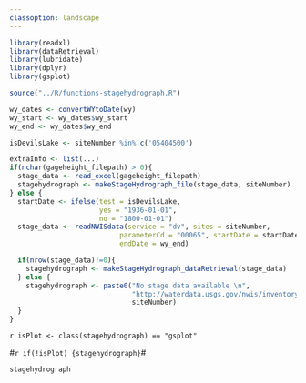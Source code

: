 ```yaml
---
classoption: landscape
---
```


```r
library(readxl)
library(dataRetrieval)
library(lubridate)
library(dplyr)
library(gsplot)

source("../R/functions-stagehydrograph.R")
```

```r
wy_dates <- convertWYtoDate(wy)
wy_start <- wy_dates$wy_start
wy_end <- wy_dates$wy_end

isDevilsLake <- siteNumber %in% c('05404500')

extraInfo <- list(...)
if(nchar(gageheight_filepath) > 0){
  stage_data <- read_excel(gageheight_filepath)
  stagehydrograph <- makeStageHydrograph_file(stage_data, siteNumber)
} else {
  startDate <- ifelse(test = isDevilsLake, 
                      yes = "1936-01-01", 
                      no = "1800-01-01")
  stage_data <- readNWISdata(service = "dv", sites = siteNumber, 
                           parameterCd = "00065", startDate = startDate, 
                           endDate = wy_end)

  if(nrow(stage_data)!=0){
    stagehydrograph <- makeStageHydrograph_dataRetrieval(stage_data)
  } else {
    stagehydrograph <- paste0("No stage data available \n",
                              "http://waterdata.usgs.gov/nwis/inventory?agency_code=USGS&site_no=",
                              siteNumber)
  }
}

```

`r isPlot <- class(stagehydrograph) == "gsplot"`

#`r if(!isPlot) {stagehydrograph}`#

```r
stagehydrograph
```
